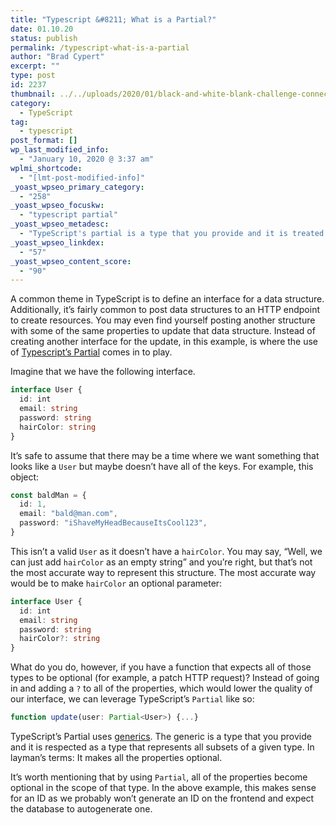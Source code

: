 ```yaml
---
title: "Typescript &#8211; What is a Partial?"
date: 01.10.20
status: publish
permalink: /typescript-what-is-a-partial
author: "Brad Cypert"
excerpt: ""
type: post
id: 2237
thumbnail: ../../uploads/2020/01/black-and-white-blank-challenge-connect-262488.jpg
category:
  - TypeScript
tag:
  - typescript
post_format: []
wp_last_modified_info:
  - "January 10, 2020 @ 3:37 am"
wplmi_shortcode:
  - "[lmt-post-modified-info]"
_yoast_wpseo_primary_category:
  - "258"
_yoast_wpseo_focuskw:
  - "typescript partial"
_yoast_wpseo_metadesc:
  - "TypeScript's partial is a type that you provide and it is treated as a type that represents all subsets of a given type."
_yoast_wpseo_linkdex:
  - "57"
_yoast_wpseo_content_score:
  - "90"
---
```


A common theme in TypeScript is to define an interface for a data structure. Additionally, it’s fairly common to post data structures to an HTTP endpoint to create resources. You may even find yourself posting another structure with some of the same properties to update that data structure. Instead of creating another interface for the update, in this example, is where the use of [Typescript’s Partial](https://www.typescriptlang.org/docs/handbook/utility-types.html#partialt) comes in to play.

Imagine that we have the following interface.

```typescript
interface User {
  id: int
  email: string
  password: string
  hairColor: string
}
```

It’s safe to assume that there may be a time where we want something that looks like a `User` but maybe doesn’t have all of the keys. For example, this object:

```typescript
const baldMan = {
  id: 1,
  email: "bald@man.com",
  password: "iShaveMyHeadBecauseItsCool123",
}
```

This isn’t a valid `User` as it doesn’t have a `hairColor`. You may say, “Well, we can just add `hairColor` as an empty string” and you’re right, but that’s not the most accurate way to represent this structure. The most accurate way would be to make `hairColor` an optional parameter:

```typescript
interface User {
  id: int
  email: string
  password: string
  hairColor?: string
}
```

What do you do, however, if you have a function that expects all of those types to be optional (for example, a patch HTTP request)? Instead of going in and adding a `?` to all of the properties, which would lower the quality of our interface, we can leverage TypeScript’s `Partial` like so:

```typescript
function update(user: Partial<User>) {...}
```

TypeScript’s Partial uses [generics](http://www.typescriptlang.org/docs/handbook/type-compatibility.html#generics). The generic is a type that you provide and it is respected as a type that represents all subsets of a given type. In layman’s terms: It makes all the properties optional.

It’s worth mentioning that by using `Partial`, all of the properties become optional in the scope of that type. In the above example, this makes sense for an ID as we probably won’t generate an ID on the frontend and expect the database to autogenerate one.
